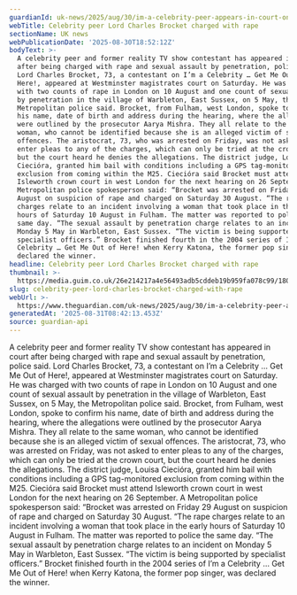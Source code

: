 ```yaml
---
guardianId: uk-news/2025/aug/30/im-a-celebrity-peer-appears-in-court-on-charges
webTitle: Celebrity peer Lord Charles Brocket charged with rape
sectionName: UK news
webPublicationDate: '2025-08-30T18:52:12Z'
bodyText: >-
  A celebrity peer and former reality TV show contestant has appeared in court
  after being charged with rape and sexual assault by penetration, police said.
  Lord Charles Brocket, 73, a contestant on I’m a Celebrity … Get Me Out of
  Here!, appeared at Westminster magistrates court on Saturday. He was charged
  with two counts of rape in London on 10 August and one count of sexual assault
  by penetration in the village of Warbleton, East Sussex, on 5 May, the
  Metropolitan police said. Brocket, from Fulham, west London, spoke to confirm
  his name, date of birth and address during the hearing, where the allegations
  were outlined by the prosecutor Aarya Mishra. They all relate to the same
  woman, who cannot be identified because she is an alleged victim of sexual
  offences. The aristocrat, 73, who was arrested on Friday, was not asked to
  enter pleas to any of the charges, which can only be tried at the crown court,
  but the court heard he denies the allegations. The district judge, Louisa
  Ciecióra, granted him bail with conditions including a GPS tag-monitored
  exclusion from coming within the M25. Ciecióra said Brocket must attend
  Isleworth crown court in west London for the next hearing on 26 September. A
  Metropolitan police spokesperson said: “Brocket was arrested on Friday 29
  August on suspicion of rape and charged on Saturday 30 August. “The rape
  charges relate to an incident involving a woman that took place in the early
  hours of Saturday 10 August in Fulham. The matter was reported to police the
  same day. “The sexual assault by penetration charge relates to an incident on
  Monday 5 May in Warbleton, East Sussex. “The victim is being supported by
  specialist officers.” Brocket finished fourth in the 2004 series of I’m a
  Celebrity … Get Me Out of Here! when Kerry Katona, the former pop singer, was
  declared the winner.
headline: Celebrity peer Lord Charles Brocket charged with rape
thumbnail: >-
  https://media.guim.co.uk/26e214217a4e56493adb5cddeb19b959fa078c99/180_0_3341_2674/500.jpg
slug: celebrity-peer-lord-charles-brocket-charged-with-rape
webUrl: >-
  https://www.theguardian.com/uk-news/2025/aug/30/im-a-celebrity-peer-appears-in-court-on-charges
generatedAt: '2025-08-31T08:42:13.453Z'
source: guardian-api
---
```

A celebrity peer and former reality TV show contestant has appeared in court after being charged with rape and sexual assault by penetration, police said. Lord Charles Brocket, 73, a contestant on I’m a Celebrity … Get Me Out of Here!, appeared at Westminster magistrates court on Saturday. He was charged with two counts of rape in London on 10 August and one count of sexual assault by penetration in the village of Warbleton, East Sussex, on 5 May, the Metropolitan police said. Brocket, from Fulham, west London, spoke to confirm his name, date of birth and address during the hearing, where the allegations were outlined by the prosecutor Aarya Mishra. They all relate to the same woman, who cannot be identified because she is an alleged victim of sexual offences. The aristocrat, 73, who was arrested on Friday, was not asked to enter pleas to any of the charges, which can only be tried at the crown court, but the court heard he denies the allegations. The district judge, Louisa Ciecióra, granted him bail with conditions including a GPS tag-monitored exclusion from coming within the M25. Ciecióra said Brocket must attend Isleworth crown court in west London for the next hearing on 26 September. A Metropolitan police spokesperson said: “Brocket was arrested on Friday 29 August on suspicion of rape and charged on Saturday 30 August. “The rape charges relate to an incident involving a woman that took place in the early hours of Saturday 10 August in Fulham. The matter was reported to police the same day. “The sexual assault by penetration charge relates to an incident on Monday 5 May in Warbleton, East Sussex. “The victim is being supported by specialist officers.” Brocket finished fourth in the 2004 series of I’m a Celebrity … Get Me Out of Here! when Kerry Katona, the former pop singer, was declared the winner.
